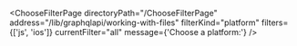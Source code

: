 

<ChooseFilterPage
  directoryPath="/ChooseFilterPage"
  address="/lib/graphqlapi/working-with-files"
  filterKind="platform"
  filters={['js', 'ios']}
  currentFilter="all"
  message={'Choose a platform:'}
/>
